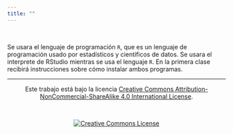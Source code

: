 ```yaml
---
title: ""
---
```


<br>

<i class="fas fa-wrench"></i> Se usara el lenguaje de programación `R`, que es un lenguaje de programación usado por estadísticos y científicos de datos. Se usara el interprete de RStudio mientras se usa el lenguaje `R`. En la primera clase recibirá instrucciones sobre cómo instalar ambos programas.

<hr>

<!--<i class="fas fa-wrench"></i> Todas las reuniones se realizarán en zoom. Solo puede asistir a las reuniones si utiliza un correo electrónico autorizado por la U de A.-->

<section style="text-align: center;">Este trabajo está bajo la licencia <a rel="license" href="http://creativecommons.org/licenses/by-nc-sa/4.0/">Creative Commons Attribution-NonCommercial-ShareAlike 4.0 International License</a>.</section>

<br>

<section style="text-align: center;"><a rel="license" href="http://creativecommons.org/licenses/by-nc-sa/4.0/"><img alt="Creative Commons License" style="border-width:0" src="https://i.creativecommons.org/l/by-nc-sa/4.0/88x31.png" /></a><br/></section>
